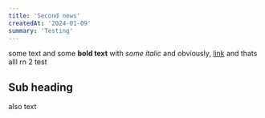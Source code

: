 ```yaml
---
title: 'Second news'
createdAt: '2024-01-09'
summary: 'Testing'
---
```


some text and some **bold text** with _some italic_ and obviously, [link](https://ui.shadcn.com/docs/components/card) and thats alll rn 2 test

## Sub heading

also text